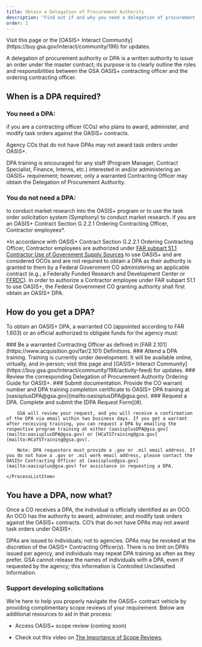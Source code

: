 ```yaml
---
title: Obtain a Delegation of Procurement Authority
description: "Find out if and why you need a delegation of procurement authority (DPA), how to get one, and stay updated on DPA training."
order: 2
---
```


<Alert heading="Training is currently under development.">
  Visit this page or the [OASIS+ Interact Community](https://buy.gsa.gov/interact/community/196) for updates.
</Alert>

A delegation of procurement authority or DPA is a written authority to issue an order under the master contract; its purpose is to clearly outline the roles and responsibilities between the GSA OASIS+ contracting officer and the ordering contracting officer.

## When is a DPA required?

### You need a DPA:

<IconList>
  <CheckListItem icon="check_circle" color="text-green">
    if you are a contracting officer (COs) who plans to award, administer, and
    modify task orders against the OASIS+ contracts.
  </CheckListItem>
</IconList>

Agency COs that do not have DPAs may not award task orders under OASIS+.

DPA training is encouraged for any staff (Program Manager, Contract Specialist, Finance, Interns, etc.) interested in and/or administering an OASIS+ requirement; however, only a warranted Contracting Officer may obtain the Delegation of Procurement Authority.

### You do not need a DPA:

<IconList>
  <CheckListItem icon="cancel" color="text-red">
    to conduct market research into the OASIS+ program or to use the task order
    solicitation system (Symphony) to conduct market research.
  </CheckListItem>
  <CheckListItem icon="cancel" color="text-red">
    if you are an OASIS+ Contract Section G.2.2.1 Ordering Contracting Officer,
    Contractor employees*.
  </CheckListItem>
</IconList>

*In accordance with OASIS+ Contract Section G.2.2.1 Ordering Contracting Officer, Contractor employees are authorized under [FAR subpart 51.1 Contractor Use of Government Supply Sources](https://www.acquisition.gov/far/subpart-51.1) to use OASIS+ and are considered OCOs and are not required to obtain a DPA as their authority is granted to them by a Federal Government CO administering an applicable contract (e.g., a Federally Funded Research and Development Center or [FFRDC](https://www.nsf.gov/statistics/ffrdclist/)). In order to authorize a Contractor employee under FAR subpart 51.1 to use OASIS+, the Federal Government CO granting authority shall first obtain an OASIS+ DPA.
## How do you get a DPA?
To obtain an OASIS+ DPA, a warranted CO (appointed according to FAR 1.603) or an official authorized to obligate funds for the agency must:

<ProcessList>
    <ProcessListItem>
        ### Be a warranted Contracting Officer as defined in [FAR 2.101](https://www.acquisition.gov/far/2.101) Definitions.
    </ProcessListItem>
    <ProcessListItem>
        ### Attend a DPA training.
        Training is currently under development. It will be available online, virtually, and in-person; visit this page and [OASIS+ Interact Community](https://buy.gsa.gov/interact/community/196/activity-feed) for updates.
    </ProcessListItem>
    <ProcessListItem>
        ### Review the corresponding Delegation of Procurement Authority Ordering Guide for OASIS+.
    </ProcessListItem>
    <ProcessListItem>
        ### Submit documentation.
        Provide the CO warrant number and DPA training completion certificate to OASIS+ DPA training at [oasisplusDPA@gsa.gov](mailto:oasisplusDPA@gsa.gov).
    </ProcessListItem>
     <ProcessListItem>
        ### Request a DPA.
        Complete and submit the [DPA Request Form](#).

        GSA will review your request, and you will receive a confirmation of the DPA via email within two business days. If you get a warrant after receiving training, you can request a DPA by emailing the respective program training at either [oasisplusDPA@gsa.gov](mailto:oasisplusDPA@gsa.gov) or [HCaTSTraining@gsa.gov](mailto:HCaTSTraining@gsa.gov).

        Note: DPA requestors must provide a .gov or .mil email address. If you do not have a .gov or .mil work email address, please contact the OASIS+ Contracting Officer at [oasisplus@gsa.gov](mailto:oasisplus@gsa.gov) for assistance in requesting a DPA.

    </ProcessListItem>
</ProcessList>

## You have a DPA, now what?
Once a CO receives a DPA, the individual is officially identified as an OCO. An OCO has the authority to award, administer, and modify task orders against the OASIS+ contracts. CO’s that do not have DPAs may not award task orders under OASIS+.

DPAs are issued to individuals; not to agencies. DPAs may be revoked at the discretion of the OASIS+ Contracting Officer(s). There is no limit on DPA’s issued per agency, and individuals may repeat DPA training as often as they prefer. GSA cannot release the names of individuals with a DPA, even if requested by the agency; this information is Controlled Unclassified Information. 

### Support developing solicitations

We’re here to help you properly navigate the OASIS+ contract vehicle by providing complimentary scope reviews of your requirement. Below are additional resources to aid in that process:

- Access OASIS+ scope review (coming soon)

- Check out this video on [The Importance of Scope Reviews](https://www.youtube.com/watch?v=HU1qJNtdi3Y).
